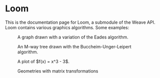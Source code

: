 
# Loom

This is the documentation page for Loom, a submodule of the Weave API. Loom contains various
graphics algorithms. Some examples:

<Tile rows={1} cols={2}>
  <figure>
    <ForceGraph1 />
    <figcaption>A graph drawn with a variation of the Eades algorithm.</figcaption>
  </figure>
  <figure>
    <Tree1 />
    <figcaption>An M-way tree drawn with the Buccheim-Unger-Leipert algorithm.</figcaption>
  </figure>
  <figure>
    <Plot1 />
    <figcaption>A plot of $f(x) = x^3 - 3$.</figcaption>
  </figure>
  <figure>
    <Path1 />
    <figcaption>Geometries with matrix transformations</figcaption>
  </figure>
</Tile>
